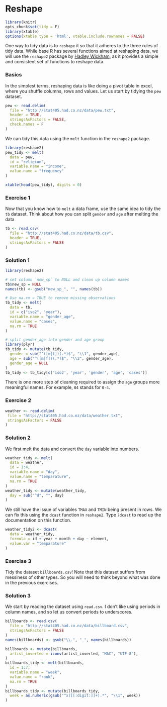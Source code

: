 # Reshape

```r
library(knitr)
opts_chunk$set(tidy = F)
library(xtable)
options(xtable.type = 'html', xtable.include.rownames = FALSE)
```

One way to tidy data is to `reshape` it so that it adheres to the three rules of tidy data. While base R has several functions aimed at reshaping data, we will use the `reshape2` package by [Hadley Wickham](http://github.com/hadley), as it provides a simple and consistent set of functions to reshape data.

 
### Basics

In the simplest terms, reshaping data is like doing a pivot table in excel, where you shuffle columns, rows and values. Let us start by tidying the `pew` dataset.

```r
pew <- read.delim(
  file = "http://stat405.had.co.nz/data/pew.txt",
  header = TRUE,
  stringsAsFactors = FALSE,
  check.names = F
)
```

We can tidy this data using the `melt` function in the `reshape2` package.

```r
library(reshape2)
pew_tidy <- melt(
  data = pew,
  id = "religion",
  variable.name = "income",
  value.name = "frequency"
)
```

```r
xtable(head(pew_tidy), digits = 0)
```

### Exercise 1

Now that you know how to `melt` a data frame, use the same idea to tidy the `tb` dataset. Think about how you can split `gender` and `age` after melting the data

```r
tb <- read.csv(
  file = "http://stat405.had.co.nz/data/tb.csv",
  header = TRUE, 
  stringsAsFactors = FALSE
)
```

### Solution 1


```r
library(reshape2)

# set column `new_sp` to NULL and clean up column names
tb$new_sp = NULL
names(tb) <- gsub("new_sp_", "", names(tb))

# Use na.rm = TRUE to remove missing observations
tb_tidy <- melt(
  data = tb,
  id = c("iso2", "year"),
  variable.name = "gender_age",
  value.name = "cases",
  na.rm = TRUE
)

# split gender_age into gender and age group
library(plyr)
tb_tidy <- mutate(tb_tidy,
  gender = sub("^([m|f])(.*)$", "\\1", gender_age),
  age = sub("^([m|f])(.*)$", "\\2", gender_age),
  gender_age = NULL
)
tb_tidy <- tb_tidy[c('iso2', 'year', 'gender', 'age', 'cases')]
```

There is one more step of cleaning required to assign the `age` groups more meaningful names. For example, `04` stands for `0-4`.

### Exercise 2

```r
weather <- read.delim(
 file = "http://stat405.had.co.nz/data/weather.txt",
 stringsAsFactors = FALSE
)
```

### Solution 2

We first melt the data and convert the `day` variable into numbers.

```r
weather_tidy <- melt(
  data = weather,  
  id = 1:4,
  variable.name = "day",
  value.name = "temparature",
  na.rm = TRUE
)
weather_tidy <- mutate(weather_tidy,
  day = sub("^d", "", day)  
)
```

We still have the issue of variables `TMAX` and `TMIN` being present in rows. We can fix this using the `dcast` function in `reshape2`. Type `?dcast` to read up the documentation on this function.
 
```r
weather_tidy2 <- dcast(
  data = weather_tidy,
  formula = id + year + month + day ~ element, 
  value.var = "temparature"
)
```

### Exercise 3

Tidy the dataset `billboards.csv`! Note that this dataset suffers from messiness of other types. So you will need to think beyond what was done in the previous exercises.


### Solution 3

We start by reading the dataset using `read.csv`. I don't like using periods in column names, and so let us convert periods to underscores.

```r
billboards <- read.csv(
  file = "http://stat405.had.co.nz/data/billboard.csv",
  stringsAsFactors = FALSE
)
names(billboards) <- gsub("\\.", "_", names(billboards))
```



```r
billboards <- mutate(billboards,
  artist_inverted = iconv(artist_inverted, "MAC", "UTF-8"),
)  
billboards_tidy <- melt(billboards, 
  id = 1:7,
  variable.name = "week",
  value.name = "rank",
  na.rm = TRUE
)
billboards_tidy <- mutate(billboards_tidy,
  week = as.numeric(gsub("^x([[:digit:]]+).*", "\\1", week))  
)
```



<style>
table{ 
  display: block;
  margin-left: auto;
  margin-right: auto;
}

.posthidden {display:none} 
.postshown {display:inline}
</style>

<script type="text/Javascript"> 

  function expandcollapse (postid) { 
    whichpost = document.getElementById(postid); 
   
     if (whichpost.className=="postshown") { 
      whichpost.className="posthidden"; 
     } 
     else { 
      whichpost.className="postshown"; 
     } 
  } 
</script>


